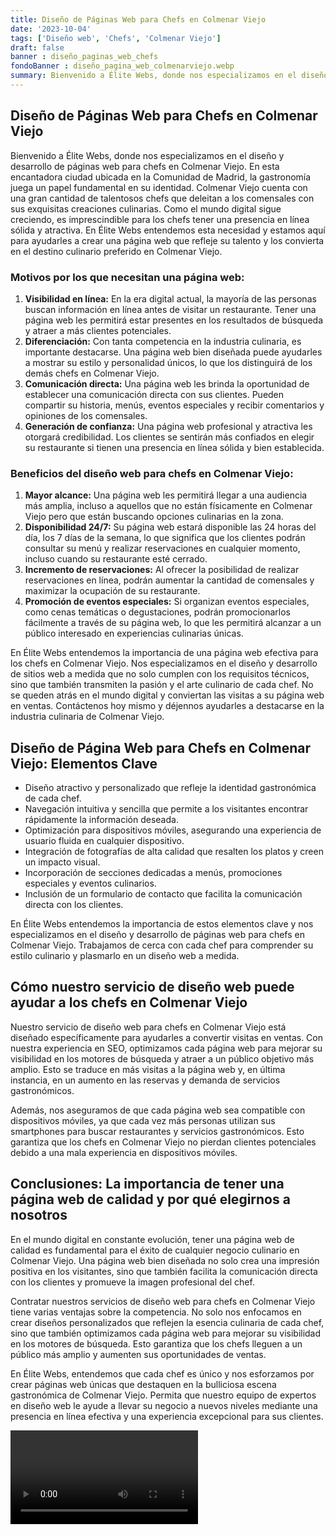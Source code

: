```yaml
---
title: Diseño de Páginas Web para Chefs en Colmenar Viejo
date: '2023-10-04'
tags: ['Diseño web', 'Chefs', 'Colmenar Viejo']
draft: false
banner : diseño_paginas_web_chefs
fondoBanner : diseño_pagina_web_colmenarviejo.webp
summary: Bienvenido a Élite Webs, donde nos especializamos en el diseño y desarrollo de páginas web para chefs en Colmenar Viejo. En esta encantadora ciudad ubicada en la Comunidad de Madrid, la gastronomía juega un papel fundamental en su identidad. Colmenar Viejo cuenta con una gran cantidad de talentosos chefs que deleitan a los comensales con sus exquisitas creaciones culinarias. Como el mundo digital sigue creciendo, es imprescindible para los chefs tener una presencia en línea sólida y atractiva. En Élite Webs entendemos esta necesidad y estamos aquí para ayudarles a crear una página web que refleje su talento y los convierta en el destino culinario preferido en Colmenar Viejo.
---
```


## Diseño de Páginas Web para Chefs en Colmenar Viejo

Bienvenido a Élite Webs, donde nos especializamos en el diseño y desarrollo de páginas web para chefs en Colmenar Viejo. En esta encantadora ciudad ubicada en la Comunidad de Madrid, la gastronomía juega un papel fundamental en su identidad. Colmenar Viejo cuenta con una gran cantidad de talentosos chefs que deleitan a los comensales con sus exquisitas creaciones culinarias. Como el mundo digital sigue creciendo, es imprescindible para los chefs tener una presencia en línea sólida y atractiva. En Élite Webs entendemos esta necesidad y estamos aquí para ayudarles a crear una página web que refleje su talento y los convierta en el destino culinario preferido en Colmenar Viejo.

### Motivos por los que necesitan una página web:

1. **Visibilidad en línea:** En la era digital actual, la mayoría de las personas buscan información en línea antes de visitar un restaurante. Tener una página web les permitirá estar presentes en los resultados de búsqueda y atraer a más clientes potenciales.
2. **Diferenciación:** Con tanta competencia en la industria culinaria, es importante destacarse. Una página web bien diseñada puede ayudarles a mostrar su estilo y personalidad únicos, lo que los distinguirá de los demás chefs en Colmenar Viejo.
3. **Comunicación directa:** Una página web les brinda la oportunidad de establecer una comunicación directa con sus clientes. Pueden compartir su historia, menús, eventos especiales y recibir comentarios y opiniones de los comensales.
4. **Generación de confianza:** Una página web profesional y atractiva les otorgará credibilidad. Los clientes se sentirán más confiados en elegir su restaurante si tienen una presencia en línea sólida y bien establecida.

### Beneficios del diseño web para chefs en Colmenar Viejo:

1. **Mayor alcance:** Una página web les permitirá llegar a una audiencia más amplia, incluso a aquellos que no están físicamente en Colmenar Viejo pero que están buscando opciones culinarias en la zona.
2. **Disponibilidad 24/7:** Su página web estará disponible las 24 horas del día, los 7 días de la semana, lo que significa que los clientes podrán consultar su menú y realizar reservaciones en cualquier momento, incluso cuando su restaurante esté cerrado.
3. **Incremento de reservaciones:** Al ofrecer la posibilidad de realizar reservaciones en línea, podrán aumentar la cantidad de comensales y maximizar la ocupación de su restaurante.
4. **Promoción de eventos especiales:** Si organizan eventos especiales, como cenas temáticas o degustaciones, podrán promocionarlos fácilmente a través de su página web, lo que les permitirá alcanzar a un público interesado en experiencias culinarias únicas.

En Élite Webs entendemos la importancia de una página web efectiva para los chefs en Colmenar Viejo. Nos especializamos en el diseño y desarrollo de sitios web a medida que no solo cumplen con los requisitos técnicos, sino que también transmiten la pasión y el arte culinario de cada chef. No se queden atrás en el mundo digital y conviertan las visitas a su página web en ventas. Contáctenos hoy mismo y déjennos ayudarles a destacarse en la industria culinaria de Colmenar Viejo.

<GifSeo />

<Cta />

## Diseño de Página Web para Chefs en Colmenar Viejo: Elementos Clave

- Diseño atractivo y personalizado que refleje la identidad gastronómica de cada chef.
- Navegación intuitiva y sencilla que permite a los visitantes encontrar rápidamente la información deseada.
- Optimización para dispositivos móviles, asegurando una experiencia de usuario fluida en cualquier dispositivo.
- Integración de fotografías de alta calidad que resalten los platos y creen un impacto visual.
- Incorporación de secciones dedicadas a menús, promociones especiales y eventos culinarios.
- Inclusión de un formulario de contacto que facilita la comunicación directa con los clientes.

En Élite Webs entendemos la importancia de estos elementos clave y nos especializamos en el diseño y desarrollo de páginas web para chefs en Colmenar Viejo. Trabajamos de cerca con cada chef para comprender su estilo culinario y plasmarlo en un diseño web a medida. 

## Cómo nuestro servicio de diseño web puede ayudar a los chefs en Colmenar Viejo

Nuestro servicio de diseño web para chefs en Colmenar Viejo está diseñado específicamente para ayudarles a convertir visitas en ventas. Con nuestra experiencia en SEO, optimizamos cada página web para mejorar su visibilidad en los motores de búsqueda y atraer a un público objetivo más amplio. Esto se traduce en más visitas a la página web y, en última instancia, en un aumento en las reservas y demanda de servicios gastronómicos.

Además, nos aseguramos de que cada página web sea compatible con dispositivos móviles, ya que cada vez más personas utilizan sus smartphones para buscar restaurantes y servicios gastronómicos. Esto garantiza que los chefs en Colmenar Viejo no pierdan clientes potenciales debido a una mala experiencia en dispositivos móviles.

## Conclusiones: La importancia de tener una página web de calidad y por qué elegirnos a nosotros

En el mundo digital en constante evolución, tener una página web de calidad es fundamental para el éxito de cualquier negocio culinario en Colmenar Viejo. Una página web bien diseñada no solo crea una impresión positiva en los visitantes, sino que también facilita la comunicación directa con los clientes y promueve la imagen profesional del chef.

Contratar nuestros servicios de diseño web para chefs en Colmenar Viejo tiene varias ventajas sobre la competencia. No solo nos enfocamos en crear diseños personalizados que reflejen la esencia culinaria de cada chef, sino que también optimizamos cada página web para mejorar su visibilidad en los motores de búsqueda. Esto garantiza que los chefs lleguen a un público más amplio y aumenten sus oportunidades de ventas.

En Élite Webs, entendemos que cada chef es único y nos esforzamos por crear páginas web únicas que destaquen en la bulliciosa escena gastronómica de Colmenar Viejo. Permita que nuestro equipo de expertos en diseño web le ayude a llevar su negocio a nuevos niveles mediante una presencia en línea efectiva y una experiencia excepcional para sus clientes.

<Video />

<CtaBot job='Chefs' city='Colmenar Viejo'/>

<Gmaps query='Colmenar Viejo+españa+maps' />